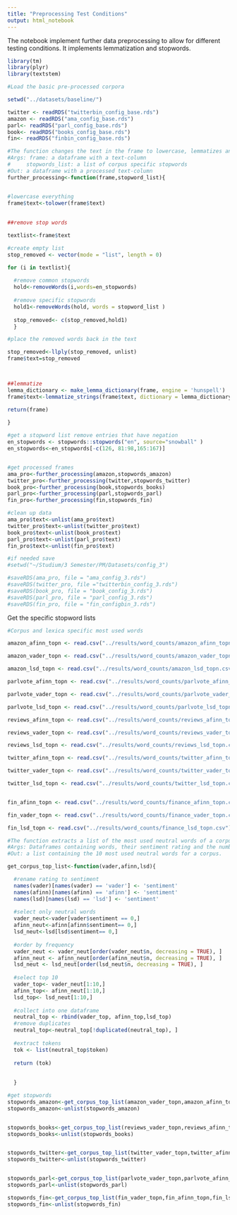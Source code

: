 ---
title: "Preprocessing Test Conditions"
output: html_notebook
---

The notebook implement further data preprocessing to allow for different testing conditions. It implements lemmatization and stopwords. 
```{r}
library(tm)
library(plyr)
library(textstem)
```

```{r}
#Load the basic pre-processed corpora

setwd("../datasets/baseline/")

twitter <- readRDS("twitterbin_config_base.rds")
amazon <- readRDS("ama_config_base.rds")
parl<- readRDS("parl_config_base.rds")
book<- readRDS("books_config_base.rds")
fin<- readRDS("finbin_config_base.rds")

```

```{r}
#The function changes the text in the frame to lowercase, lemmatizes and removes common stopwords. Additionally corpus specific stopwords are removed
#Args: frame: a dataframe with a text-column 
#     stopwords_list: a list of corpus specific stopwords
#Out: a dataframe with a processed text-column
further_processing<-function(frame,stopword_list){


#lowercase everything   
frame$text<-tolower(frame$text)  
 
 
##remove stop words

textlist<-frame$text

#create empty list
stop_removed <- vector(mode = "list", length = 0) 

for (i in textlist){
   
  #remove common stopwords
  hold<-removeWords(i,words=en_stopwords)
  
  #remove specific stopwords
  hold1<-removeWords(hold, words = stopword_list )
  
  stop_removed<- c(stop_removed,hold1)
  }

#place the removed words back in the text

stop_removed<-llply(stop_removed, unlist)
frame$text=stop_removed  



##lemmatize
lemma_dictionary <- make_lemma_dictionary(frame, engine = 'hunspell')
frame$text<-lemmatize_strings(frame$text, dictionary = lemma_dictionary)  

return(frame)
  
}
```


```{r}

#get a stopword list remove entries that have negation
en_stopwords <- stopwords::stopwords("en", source="snowball" )
en_stopwords<-en_stopwords[-c(126, 81:98,165:167)]


#get processed frames
ama_pro<-further_processing(amazon,stopwords_amazon)
twitter_pro<-further_processing(twitter,stopwords_twitter)
book_pro<-further_processing(book,stopwords_books)
parl_pro<-further_processing(parl,stopwords_parl)
fin_pro<-further_processing(fin,stopwords_fin)

#clean up data
ama_pro$text<-unlist(ama_pro$text)
twitter_pro$text<-unlist(twitter_pro$text)
book_pro$text<-unlist(book_pro$text)
parl_pro$text<-unlist(parl_pro$text)
fin_pro$text<-unlist(fin_pro$text)


```

```{r}
#if needed save
#setwd("~/Studium/3 Semester/PM/Datasets/config_3")

#saveRDS(ama_pro, file = "ama_config_3.rds")
#saveRDS(twitter_pro, file ="twitterbin_config_3.rds")
#saveRDS(book_pro, file = "book_config_3.rds")
#saveRDS(parl_pro, file = "parl_config_3.rds")
#saveRDS(fin_pro, file = "fin_configbin_3.rds")
```




Get the specific stopword lists

```{r}
#Corpus and lexica specific most used words

amazon_afinn_topn <- read.csv("../results/word_counts/amazon_afinn_topn.csv")

amazon_vader_topn <- read.csv("../results/word_counts/amazon_vader_topn.csv")

amazon_lsd_topn <- read.csv("../results/word_counts/amazon_lsd_topn.csv")

parlvote_afinn_topn <- read.csv("../results/word_counts/parlvote_afinn_topn.csv")

parlvote_vader_topn <- read.csv("../results/word_counts/parlvote_vader_topn.csv")

parlvote_lsd_topn <- read.csv("../results/word_counts/parlvote_lsd_topn.csv")

reviews_afinn_topn <- read.csv("../results/word_counts/reviews_afinn_topn.csv")

reviews_vader_topn <- read.csv("../results/word_counts/reviews_vader_topn.csv")

reviews_lsd_topn <- read.csv("../results/word_counts/reviews_lsd_topn.csv")

twitter_afinn_topn <- read.csv("../results/word_counts/twitter_afinn_topn.csv")

twitter_vader_topn <- read.csv("../results/word_counts/twitter_vader_topn.csv")

twitter_lsd_topn <- read.csv("../results/word_counts/twitter_lsd_topn.csv")


fin_afinn_topn <- read.csv("../results/word_counts/finance_afinn_topn.csv")

fin_vader_topn <- read.csv("../results/word_counts/finance_vader_topn.csv")

fin_lsd_topn <- read.csv("../results/word_counts/finance_lsd_topn.csv")


```


```{r}
#The function extracts a list of the most used neutral words of a corpus for further use as a stop word list
#Args: Dataframes containing words, their sentiment rating and the number they are used, specific for each lexica
#Out: a list containing the 10 most used neutral words for a corpus. 

get_corpus_top_list<-function(vader,afinn,lsd){

  #rename rating to sentiment
  names(vader)[names(vader) == 'vader'] <- 'sentiment'
  names(afinn)[names(afinn) == 'afinn'] <- 'sentiment'
  names(lsd)[names(lsd) == 'lsd'] <- 'sentiment'
  
  #select only neutral words
  vader_neut<-vader[vader$sentiment == 0,]
  afinn_neut<-afinn[afinn$sentiment== 0,]
  lsd_neut<-lsd[lsd$sentiment== 0,]
  
  #order by frequency
  vader_neut <- vader_neut[order(vader_neut$n, decreasing = TRUE), ] 
  afinn_neut <- afinn_neut[order(afinn_neut$n, decreasing = TRUE), ] 
  lsd_neut <- lsd_neut[order(lsd_neut$n, decreasing = TRUE), ] 
  
  #select top 10
  vader_top<- vader_neut[1:10,]
  afinn_top<- afinn_neut[1:10,]
  lsd_top<- lsd_neut[1:10,]
  
  #collect into one dataframe
  neutral_top <- rbind(vader_top, afinn_top,lsd_top)
  #remove duplicates
  neutral_top<-neutral_top[!duplicated(neutral_top), ]
  
  #extract tokens
  tok <- list(neutral_top$token)   
  
  return (tok)
 
  
  }


```


```{r}
#get stopwords
stopwords_amazon<-get_corpus_top_list(amazon_vader_topn,amazon_afinn_topn,amazon_lsd_topn)
stopwords_amazon<-unlist(stopwords_amazon)


stopwords_books<-get_corpus_top_list(reviews_vader_topn,reviews_afinn_topn,reviews_lsd_topn)
stopwords_books<-unlist(stopwords_books)


stopwords_twitter<-get_corpus_top_list(twitter_vader_topn,twitter_afinn_topn,twitter_lsd_topn)
stopwords_twitter<-unlist(stopwords_twitter)


stopwords_parl<-get_corpus_top_list(parlvote_vader_topn,parlvote_afinn_topn,parlvote_lsd_topn)
stopwords_parl<-unlist(stopwords_parl)

stopwords_fin<-get_corpus_top_list(fin_vader_topn,fin_afinn_topn,fin_lsd_topn)
stopwords_fin<-unlist(stopwords_fin)
```

